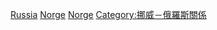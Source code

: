 [[Category:挪威邊界|Russia]]
[[Category:俄羅斯邊界|Norge]]
[[Category:蘇聯邊界|Norge]]
[[Category:挪威－俄羅斯關係|Category:挪威－俄羅斯關係]]
